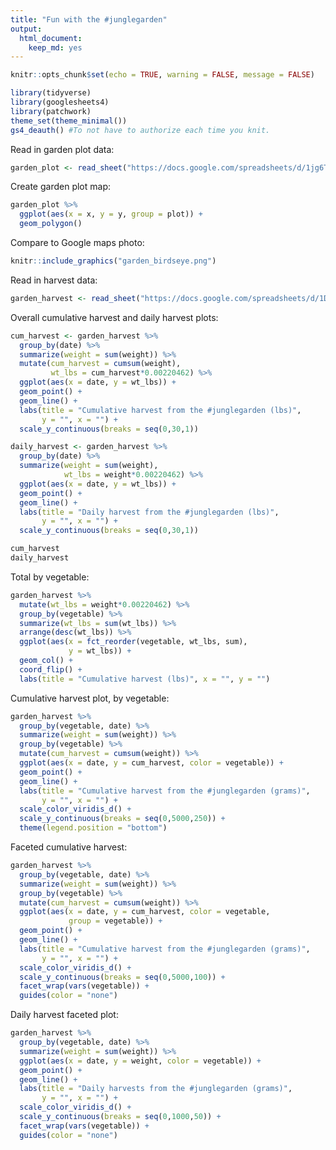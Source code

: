 ```yaml
---
title: "Fun with the #junglegarden"
output: 
  html_document:
    keep_md: yes
---
```


```r
knitr::opts_chunk$set(echo = TRUE, warning = FALSE, message = FALSE)
```

```r
library(tidyverse)
library(googlesheets4)
library(patchwork)
theme_set(theme_minimal())
gs4_deauth() #To not have to authorize each time you knit.
```

Read in garden plot data:
```r
garden_plot <- read_sheet("https://docs.google.com/spreadsheets/d/1jg6TTJWZhzaUo2WvW30g3bHbNPA4RD5nNs8l0HNSiaM/edit?usp=sharing")
```

Create garden plot map:
```r
garden_plot %>% 
  ggplot(aes(x = x, y = y, group = plot)) +
  geom_polygon()
```

Compare to Google maps photo:

```r
knitr::include_graphics("garden_birdseye.png")
```


Read in harvest data:
```r
garden_harvest <- read_sheet("https://docs.google.com/spreadsheets/d/1DekSazCzKqPS2jnGhKue7tLxRU3GVL1oxi-4bEM5IWw/edit?usp=sharing")
```

Overall cumulative harvest and daily harvest plots:
```r
cum_harvest <- garden_harvest %>% 
  group_by(date) %>% 
  summarize(weight = sum(weight)) %>% 
  mutate(cum_harvest = cumsum(weight),
         wt_lbs = cum_harvest*0.00220462) %>%
  ggplot(aes(x = date, y = wt_lbs)) +
  geom_point() +
  geom_line() +
  labs(title = "Cumulative harvest from the #junglegarden (lbs)",
       y = "", x = "") +
  scale_y_continuous(breaks = seq(0,30,1))

daily_harvest <- garden_harvest %>% 
  group_by(date) %>% 
  summarize(weight = sum(weight),
            wt_lbs = weight*0.00220462) %>% 
  ggplot(aes(x = date, y = wt_lbs)) +
  geom_point() +
  geom_line() +
  labs(title = "Daily harvest from the #junglegarden (lbs)",
       y = "", x = "") +
  scale_y_continuous(breaks = seq(0,30,1))

cum_harvest 
daily_harvest
```

Total by vegetable:

```r
garden_harvest %>% 
  mutate(wt_lbs = weight*0.00220462) %>%
  group_by(vegetable) %>% 
  summarize(wt_lbs = sum(wt_lbs)) %>% 
  arrange(desc(wt_lbs)) %>% 
  ggplot(aes(x = fct_reorder(vegetable, wt_lbs, sum),
             y = wt_lbs)) +
  geom_col() +
  coord_flip() +
  labs(title = "Cumulative harvest (lbs)", x = "", y = "")

```


Cumulative harvest plot, by vegetable:
```r
garden_harvest %>% 
  group_by(vegetable, date) %>% 
  summarize(weight = sum(weight)) %>% 
  group_by(vegetable) %>% 
  mutate(cum_harvest = cumsum(weight)) %>%
  ggplot(aes(x = date, y = cum_harvest, color = vegetable)) +
  geom_point() +
  geom_line() +
  labs(title = "Cumulative harvest from the #junglegarden (grams)",
       y = "", x = "") +
  scale_color_viridis_d() +
  scale_y_continuous(breaks = seq(0,5000,250)) +
  theme(legend.position = "bottom")
```

Faceted cumulative harvest:
```r
garden_harvest %>% 
  group_by(vegetable, date) %>% 
  summarize(weight = sum(weight)) %>% 
  group_by(vegetable) %>% 
  mutate(cum_harvest = cumsum(weight)) %>%
  ggplot(aes(x = date, y = cum_harvest, color = vegetable, 
             group = vegetable)) +
  geom_point() +
  geom_line() +
  labs(title = "Cumulative harvest from the #junglegarden (grams)",
       y = "", x = "") +
  scale_color_viridis_d() +
  scale_y_continuous(breaks = seq(0,5000,100)) +
  facet_wrap(vars(vegetable)) +
  guides(color = "none")
```

Daily harvest faceted plot:
```r
garden_harvest %>% 
  group_by(vegetable, date) %>% 
  summarize(weight = sum(weight)) %>% 
  ggplot(aes(x = date, y = weight, color = vegetable)) +
  geom_point() +
  geom_line() +
  labs(title = "Daily harvests from the #junglegarden (grams)",
       y = "", x = "") +
  scale_color_viridis_d() +
  scale_y_continuous(breaks = seq(0,1000,50)) +
  facet_wrap(vars(vegetable)) +
  guides(color = "none")
```



